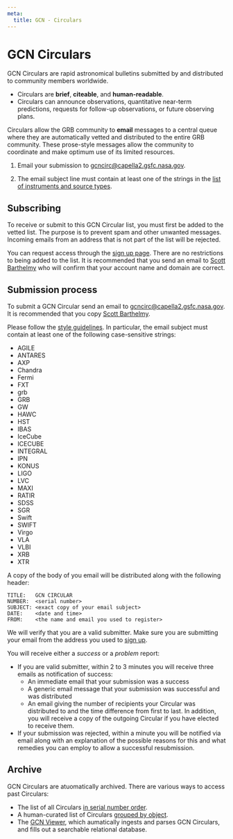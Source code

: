 ```yaml
---
meta:
  title: GCN - Circulars
---
```



# GCN Circulars

GCN Circulars are rapid astronomical bulletins submitted by and distributed to community members worldwide.

- Circulars are **brief**, **citeable**, and **human-readable**.
- Circulars can announce observations, quantitative near-term predictions, requests for follow-up observations, or future observing plans.

Circulars allow the GRB community to **email** messages to a central queue where they are automatically vetted and distributed to the entire GRB community. These prose-style messages allow the community to coordinate and make optimum use of its limited resources.

<SummaryBox heading="Summary">

1. Email your submission to gcncirc@capella2.gsfc.nasa.gov.

2. The email subject line must contain at least one of the strings in the [list of
   instruments and source types](#subject-word-list).

</SummaryBox>

## Subscribing

To receive or submit to this GCN Circular list, you must first be added to the vetted list. The purpose is to prevent spam and other unwanted messages. Incoming emails from an address that is not part of the list will be rejected.

You can request access through the [sign up page](https://gcn.gsfc.nasa.gov/gcn_circ_signup.html). There are no restrictions to being added to the list. It is recommended that you send an email to [Scott Barthelmy](mailto:scott.d.barthelmy@nasa.gov) who will confirm that your account name and domain are correct.

## Submission process

To submit a GCN Circular send an email to gcncirc@capella2.gsfc.nasa.gov. It is recommended that you copy [Scott Barthelmy](mailto:scott.d.barthelmy@nasa.gov).

Please follow the [style guidelines](/docs/styleguide). In particular, the email subject must contain at least one of the following case-sensitive strings:

<a name="subject-word-list" />
<ul className="grid-row usa-list usa-list--unstyled">
  <li className="grid-col-2">AGILE</li>
  <li className="grid-col-2">ANTARES</li>
  <li className="grid-col-2">AXP</li>
  <li className="grid-col-2">Chandra</li>
  <li className="grid-col-2">Fermi</li>
  <li className="grid-col-2">FXT</li>
  <li className="grid-col-2">grb</li>
  <li className="grid-col-2">GRB</li>
  <li className="grid-col-2">GW</li>
  <li className="grid-col-2">HAWC</li>
  <li className="grid-col-2">HST</li>
  <li className="grid-col-2">IBAS</li>
  <li className="grid-col-2">IceCube</li>
  <li className="grid-col-2">ICECUBE</li>
  <li className="grid-col-2">INTEGRAL</li>
  <li className="grid-col-2">IPN</li>
  <li className="grid-col-2">KONUS</li>
  <li className="grid-col-2">LIGO</li>
  <li className="grid-col-2">LVC</li>
  <li className="grid-col-2">MAXI</li>
  <li className="grid-col-2">RATIR</li>
  <li className="grid-col-2">SDSS</li>
  <li className="grid-col-2">SGR</li>
  <li className="grid-col-2">Swift</li>
  <li className="grid-col-2">SWIFT</li>
  <li className="grid-col-2">Virgo</li>
  <li className="grid-col-2">VLA</li>
  <li className="grid-col-2">VLBI</li>
  <li className="grid-col-2">XRB</li>
  <li className="grid-col-2">XTR</li>
</ul>

A copy of the body of you email will be distributed along with the following header:

```text
TITLE:   GCN CIRCULAR
NUMBER:  <serial number>
SUBJECT: <exact copy of your email subject>
DATE:    <date and time>
FROM:    <the name and email you used to register>
```

We will verify that you are a valid submitter. Make sure you are submitting your email from the address you used to [sign up](#subscribing).

You will receive either a _success_ or a _problem_ report:

- If you are valid submitter, within 2 to 3 minutes you will receive three emails as notification of success:
  - An immediate email that your submission was a success
  - A generic email message that your submission was successful and was distributed
  - An email giving the number of recipients your Circular was distributed to and the time difference from first to last.
    In addition, you will receive a copy of the outgoing Circular if you have elected to receive them.
- If your submission was rejected, within a minute you will be notified via email along with an explanation of the possible reasons
  for this and what remedies you can employ to allow a successful resubmission.

## Archive

GCN Circulars are atuomatically archived. There are various ways to access past Circulars:

- The list of all Circulars [in serial number order](https://gcn.gsfc.nasa.gov/gcn3_archive.html).
- A human-curated list of Circulars [grouped by object](https://gcn.gsfc.nasa.gov/selected.html).
- The [GCN Viewer](https://heasarc.gsfc.nasa.gov/tachgcn), which aumatically ingests and parses GCN Circulars, and fills out a searchable relational database.

